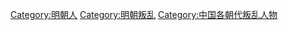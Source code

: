 [[Category:明朝人|Category:明朝人]]
[[Category:明朝叛乱|Category:明朝叛乱]]
[[Category:中国各朝代叛乱人物|Category:中国各朝代叛乱人物]]